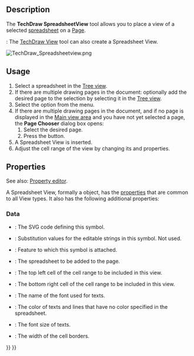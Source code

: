 <languages/>

{{Docnav
|[[TechDraw_ArchView|ArchView]]
|[[TechDraw_StackTop|StackTop]]
|[[TechDraw_Workbench|TechDraw]]
|IconL=TechDraw_ArchView.svg
|IconR=TechDraw_StackTop.svg
|IconC=Workbench_TechDraw.svg
}}

{{GuiCommand
|Name=TechDraw SpreadsheetView
|MenuLocation=TechDraw → Views From Other Workbenches → Insert Spreadsheet View
|Workbenches=[[TechDraw_Workbench|TechDraw]], [[Spreadsheet_Workbench|Spreadsheet]]
}}

==Description== 

The '''TechDraw SpreadsheetView''' tool allows you to place a view of a selected [[Spreadsheet_Workbench|spreadsheet]] on a [[TechDraw_Workbench|Page]].

{{Version|1.0}}: The [[TechDraw_View|TechDraw View]] tool can also create a Spreadsheet View.

[[Image:TechDraw Spreadsheetview.png]]
{{Caption|Spreadsheet element inserted in the TechDraw drawing page}}

==Usage== 

# Select a spreadsheet in the [[Tree_view|Tree view]].
# If there are multiple drawing pages in the document: optionally add the desired page to the selection by selecting it in the [[Tree_view|Tree view]].
# Select the {{MenuCommand|TechDraw → Views From Other Workbenches → [[Image:TechDraw_SpreadsheetView.svg|16px]] Insert Spreadsheet View}} option from the menu.
# If there are multiple drawing pages in the document, and if no page is displayed in the [[Main_view_area|Main view area]] and you have not yet selected a page, the '''Page Chooser''' dialog box opens:
## Select the desired page.
## Press the {{Button|OK}} button.
# A Spreadsheet View is inserted.
# Adjust the cell range of the view by changing its {{PropertyData|Cell Start}} and {{PropertyData|Cell End}} properties.

==Properties==

See also: [[Property_editor|Property editor]].

A Spreadsheet View, formally a {{Incode|TechDraw::DrawViewSpreadsheet}} object, has the [[TechDraw_View#Properties_Part_View|properties]] that are common to all View types. It also has the following additional properties:

=== Data ===

{{TitleProperty|Drawing view}}

* {{PropertyData|Symbol|String|Hidden}}: The SVG code defining this symbol.
* {{PropertyData|Editable Texts|StringList|Hidden}}: Substitution values for the editable strings in this symbol. Not used.
* {{PropertyData|Owner|Link}}: Feature to which this symbol is attached. {{Version|1.0}}

{{TitleProperty|Spreadsheet}}

* {{PropertyData|Source|Link}}: The spreadsheet to be added to the page.
* {{PropertyData|Cell Start|String}}: The top left cell of the cell range to be included in this view.
* {{PropertyData|Cell End|String}}: The bottom right cell of the cell range to be included in this view.
* {{PropertyData|Font|Font}}: The name of the font used for texts.
* {{PropertyData|Text Color|Color}}: The color of texts and lines that have no color specified in the spreadsheet.
* {{PropertyData|Text Size|Float}}: The font size of texts.
* {{PropertyData|Line Width|Float}}: The width of the cell borders.


{{Docnav
|[[TechDraw_ArchView|ArchView]]
|[[TechDraw_StackTop|StackTop]]
|[[TechDraw_Workbench|TechDraw]]
|IconL=TechDraw_ArchView.svg
|IconR=TechDraw_StackTop.svg
|IconC=Workbench_TechDraw.svg
}}

{{TechDraw_Tools_navi{{#translation:}}}}
{{Userdocnavi{{#translation:}}}}